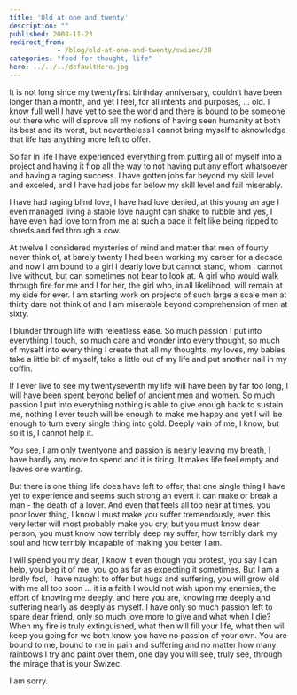 ```yaml
---
title: 'Old at one and twenty'
description: ""
published: 2008-11-23
redirect_from: 
            - /blog/old-at-one-and-twenty/swizec/38
categories: "food for thought, life"
hero: ../../../defaultHero.jpg
---
```


It is not long since my twentyfirst birthday anniversary, couldn’t have been longer than a month, and yet I feel, for all intents and purposes, ... old. I know full well I have yet to see the world and there is bound to be someone out there who will disprove all my notions of having seen humanity at both its best and its worst, but nevertheless I cannot bring myself to aknowledge that life has anything more left to offer.

So far in life I have experienced everything from putting all of myself into a project and having it flop all the way to not having put any effort whatsoever and having a raging success. I have gotten jobs far beyond my skill level and exceled, and I have had jobs far below my skill level and fail miserably.

I have had raging blind love, I have had love denied, at this young an age I even managed living a stable love naught can shake to rubble and yes, I have even had love torn from me at such a pace it felt like being ripped to shreds and fed through a cow.

At twelve I considered mysteries of mind and matter that men of fourty never think of, at barely twenty I had been working my career for a decade and now I am bound to a girl I dearly love but cannot stand, whom I cannot live without, but can sometimes not bear to look at. A girl who would walk through fire for me and I for her, the girl who, in all likelihood, will remain at my side for ever. I am starting work on projects of such large a scale men at thirty dare not think of and I am miserable beyond comprehension of men at sixty.

I blunder through life with relentless ease. So much passion I put into everything I touch, so much care and wonder into every thought, so much of myself into every thing I create that all my thoughts, my loves, my babies take a little bit of myself, take a little out of my life and put another nail in my coffin.

If I ever live to see my twentyseventh my life will have been by far too long, I will have been spent beyond belief of ancient men and women. So much passion I put into everything nothing is able to give enough back to sustain me, nothing I ever touch will be enough to make me happy and yet I will be enough to turn every single thing into gold. Deeply vain of me, I know, but so it is, I cannot help it.

You see, I am only twentyone and passion is nearly leaving my breath, I have hardly any more to spend and it is tiring. It makes life feel empty and leaves one wanting.

But there is one thing life does have left to offer, that one single thing I have yet to experience and seems such strong an event it can make or break a man - the death of a lover. And even that feels all too near at times, you poor lover thing, I know I must make you suffer tremendously, even this very letter will most probably make you cry, but you must know dear person, you must know how terribly deep my suffer, how terribly dark my soul and how terribly incapable of making you better I am.

I will spend you my dear, I know it even though you protest, you say I can help, you beg it of me, you go as far as expecting it sometimes. But I am a lordly fool, I have naught to offer but hugs and suffering, you will grow old with me all too soon ... it is a faith I would not wish upon my enemies, the effort of knowing me deeply, and here you are, knowing me deeply and suffering nearly as deeply as myself. I have only so much passion left to spare dear friend, only so much love more to give and what when I die? When my fire is truly extinguished, what then will fill your life, what then will keep you going for we both know you have no passion of your own. You are bound to me, bound to me in pain and suffering and no matter how many rainbows I try and paint over them, one day you will see, truly see, through the mirage that is your Swizec.

I am sorry.
